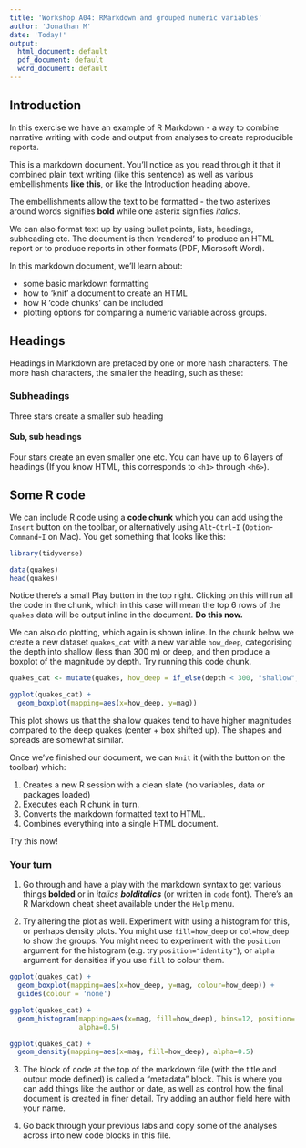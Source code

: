 ```yaml
---
title: 'Workshop A04: RMarkdown and grouped numeric variables'
author: 'Jonathan M'
date: 'Today!'
output:
  html_document: default
  pdf_document: default
  word_document: default
---
```


## Introduction

In this exercise we have an example of R Markdown - a way to combine narrative writing with code and output from analyses to create reproducible reports.

This is a markdown document. You'll notice as you read through it that it combined plain text writing (like this sentence) as well as various embellishments **like this**, or like the Introduction heading above.

The embellishments allow the text to be formatted - the two asterixes around words signifies **bold** while one asterix signifies *italics*.

We can also format text up by using bullet points, lists, headings, subheading etc. The document is then 'rendered' to produce an HTML report or to produce reports in other formats (PDF, Microsoft Word).

In this markdown document, we'll learn about:

 - some basic markdown formatting
 - how to 'knit' a document to create an HTML
 - how R 'code chunks' can be included
 - plotting options for comparing a numeric variable across groups.

## Headings

Headings in Markdown are prefaced by one or more hash characters. The more hash characters, the smaller the heading, such as these:

### Subheadings

Three stars create a smaller sub heading

#### Sub, sub headings

Four stars create an even smaller one etc. You can have up to 6 layers of headings (If you know HTML, this corresponds to `<h1>` through `<h6>`).

## Some R code

We can include R code using a **code chunk** which you can add using the `Insert` button on the toolbar, or alternatively using `Alt`-`Ctrl`-`I` (`Option`-`Command`-`I` on Mac). You get something that looks like this:

```r
library(tidyverse)

data(quakes)
head(quakes)
```

Notice there's a small Play button in the top right. Clicking on this will run all the code in the chunk, which in this case will mean the top 6 rows of the `quakes` data will be output inline in the document. **Do this now.**

We can also do plotting, which again is shown inline. In the chunk below we create a new dataset `quakes_cat` with a new variable `how_deep`, categorising the depth into shallow (less than 300 m) or deep, and then produce a boxplot of the magnitude by depth. Try running this code chunk.

```r
quakes_cat <- mutate(quakes, how_deep = if_else(depth < 300, "shallow", "deep"))

ggplot(quakes_cat) +
  geom_boxplot(mapping=aes(x=how_deep, y=mag))
```

This plot shows us that the shallow quakes tend to have higher magnitudes compared to the deep quakes (center + box shifted up). The shapes and spreads are somewhat similar.

Once we've finished our document, we can `Knit` it (with the button on the toolbar) which:

1. Creates a new R session with a clean slate (no variables, data or packages loaded)
2. Executes each R chunk in turn.
3. Converts the markdown formatted text to HTML.
4. Combines everything into a single HTML document.

Try this now!

### Your turn

1. Go through and have a play with the markdown syntax to get various things **bolded** or in *italics* ***bolditalics*** (or written in `code` font). There's an R Markdown cheat sheet available under the `Help` menu.

2. Try altering the plot as well. Experiment with using a histogram for this, or perhaps density plots. You might use `fill=how_deep` or `col=how_deep` to show the groups. You might need to experiment with the `position` argument for the histogram (e.g. try `position="identity"`), or `alpha` argument for densities if you use `fill` to colour them.

```r
ggplot(quakes_cat) +
  geom_boxplot(mapping=aes(x=how_deep, y=mag, colour=how_deep)) +
  guides(colour = 'none')
```
```r
ggplot(quakes_cat) +
  geom_histogram(mapping=aes(x=mag, fill=how_deep), bins=12, position='identity',
                 alpha=0.5)
```
```r
ggplot(quakes_cat) +
  geom_density(mapping=aes(x=mag, fill=how_deep), alpha=0.5)
```

3. The block of code at the top of the markdown file (with the title and output mode defined) is called a "metadata" block. This is where you can add things like the author or date, as well as control how the final document is created in finer detail. Try adding an author field here with your name.

4. Go back through your previous labs and copy some of the analyses across into new code blocks in this file.
